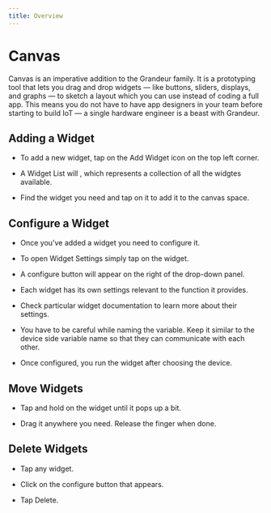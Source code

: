 ```yaml
---
title: Overview
---
```


# Canvas

Canvas is an imperative addition to the Grandeur family. It is a prototyping tool that lets you drag and drop widgets — like buttons, sliders, displays, and graphs — to sketch a layout which you can use instead of coding a full app. This means you do not have to have app designers in your team before starting to build IoT — a single hardware engineer is a beast with Grandeur.

## Adding a Widget

- To add a new widget, tap on the Add Widget icon on the top left corner.

- A Widget List will , which represents a collection of all the widgtes available.

- Find the widget you need and tap on it to add it to the canvas space.

## Configure a Widget

- Once you’ve added a widget you need to configure it.

- To open Widget Settings simply tap on the widget.

- A configure button will appear on the right of the drop-down panel. 

- Each widget has its own settings relevant to the function it provides.

- Check particular widget documentation to learn more about their settings.

- You have to be careful while naming the variable. Keep it similar to the device side variable name so that they can communicate with each other. 

- Once configured, you run the widget after choosing the device.

## Move Widgets

- Tap and hold on the widget until it pops up a bit. 

- Drag it anywhere you need. Release the finger when done.

## Delete Widgets

- Tap any widget. 

- Click on the configure button that appears.

- Tap Delete.

<!-- ## Common Widget Settings

- Title

The name you want to assign your widget. 

- Variable

This is one of the main parameters you need to set. It defines which particular item to control or to read from.

- Min Value

Set min value of certain parameters as per custom needs.

- Max Value

Set max value of certain parameters as per custom needs.
 -->








